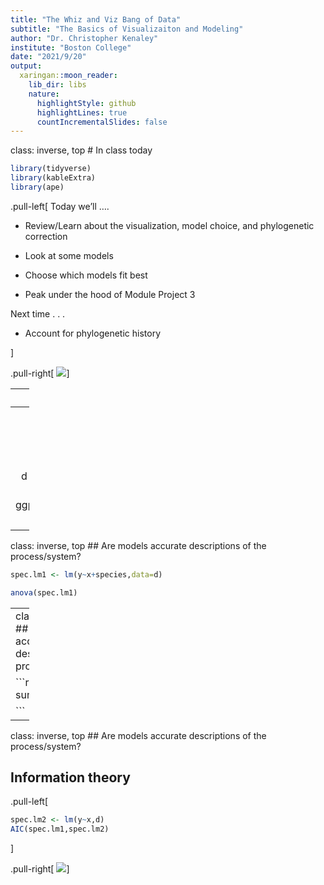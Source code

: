 ```yaml
---
title: "The Whiz and Viz Bang of Data"
subtitle: "The Basics of Visualizaiton and Modeling"
author: "Dr. Christopher Kenaley"
institute: "Boston College"
date: "2021/9/20"
output:
  xaringan::moon_reader:
    lib_dir: libs
    nature:
      highlightStyle: github
      highlightLines: true
      countIncrementalSlides: false
---
```

class: inverse, top
# In class today 

```r
library(tidyverse)
library(kableExtra)
library(ape)
```

<!-- Add icon library -->
<link rel="stylesheet" href="https://cdnjs.cloudflare.com/ajax/libs/font-awesome/5.14.0/css/all.min.css">


.pull-left[
Today we'll ....

- Review/Learn about the visualization, model choice, and phylogenetic correction

- Look at some models

- Choose which models fit best

- Peak under the hood of Module Project 3

Next time . . . 

- Account for phylogenetic history

]

.pull-right[
![](https://miro.medium.com/max/1200/0*MSmfUESNp4eSzNy_)
]



---
class: inverse, top
<!-- slide 1 -->

## What is a model?

- a mathematical explanations of a process or system

- Predictions in R: `y~x`

- but can me more complex: 

  * `y~x+a`
  * `y~x+a+b`
  * `y~x+a+b+c`
  * etc.
  
- Linear model: `lm(y~x)`

  * But could be some other model

---
class: inverse, top
<!-- slide 1 -->

## What is a model?

```r
set.seed(123)
x.A=1:50
y.A=x.A*2+runif(50,1,200)
x.B=1:50
y.B=x.B*3.5+runif(50,1,200)

d <- tibble(x=c(x.A,x.B),y=c(y.A,y.B),species=c(rep("A",50),rep("B",50)))

d%>%
  ggplot(aes(x,y,col=species))+geom_point()+geom_smooth(method="lm")



```

---
class: inverse, top
<!-- slide 1 -->
## Are models accurate descriptions of the process/system?

```r
spec.lm1 <- lm(y~x+species,data=d)

anova(spec.lm1)
```

---
class: inverse, top
<!-- slide 1 -->
## Are models accurate descriptions of the process/system?


```r
summary(spec.lm1)

```

---
class: inverse, top
<!-- slide 1 -->
## Are models accurate descriptions of the process/system?

## Information theory

.pull-left[
```r
spec.lm2 <- lm(y~x,d)
AIC(spec.lm1,spec.lm2)
```
]

.pull-right[
![](https://timeseriesreasoning.files.wordpress.com/2021/06/a6352-1nurn_wtjfpwin0mc6t7myq.png)
]




